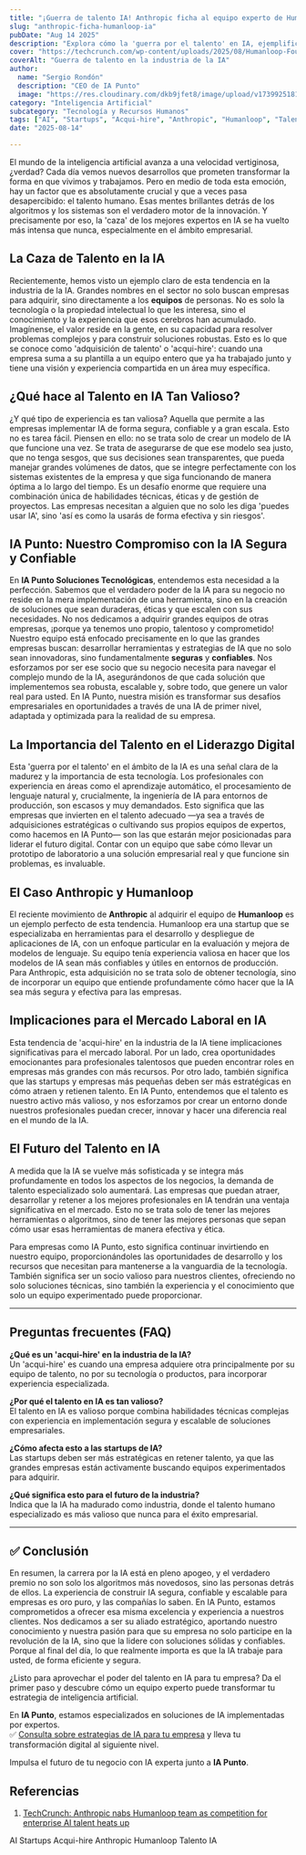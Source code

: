 ```yaml
---
title: "¡Guerra de talento IA! Anthropic ficha al equipo experto de Humanloop."
slug: "anthropic-ficha-humanloop-ia"
pubDate: "Aug 14 2025"
description: "Explora cómo la 'guerra por el talento' en IA, ejemplificada por la adquisición del equipo de Humanloop por Anthropic, destaca la necesidad crítica de expertos en IA segura y escalable para las empresas."
cover: "https://techcrunch.com/wp-content/uploads/2025/08/Humanloop-Founders.jpg"
coverAlt: "Guerra de talento en la industria de la IA"
author:
  name: "Sergio Rondón"
  description: "CEO de IA Punto"
  image: "https://res.cloudinary.com/dkb9jfet8/image/upload/v1739925181/sergio_gdcaeh.png"
category: "Inteligencia Artificial"
subcategory: "Tecnología y Recursos Humanos"
tags: ["AI", "Startups", "Acqui-hire", "Anthropic", "Humanloop", "Talento IA"]
date: "2025-08-14"

---
```


El mundo de la inteligencia artificial avanza a una velocidad vertiginosa, ¿verdad? Cada día vemos nuevos desarrollos que prometen transformar la forma en que vivimos y trabajamos. Pero en medio de toda esta emoción, hay un factor que es absolutamente crucial y que a veces pasa desapercibido: el talento humano. Esas mentes brillantes detrás de los algoritmos y los sistemas son el verdadero motor de la innovación. Y precisamente por eso, la 'caza' de los mejores expertos en IA se ha vuelto más intensa que nunca, especialmente en el ámbito empresarial.

<h2 id="la-caza-de-talento-en-la-ia">La Caza de Talento en la IA</h2>

Recientemente, hemos visto un ejemplo claro de esta tendencia en la industria de la IA. Grandes nombres en el sector no solo buscan empresas para adquirir, sino directamente a los **equipos** de personas. No es solo la tecnología o la propiedad intelectual lo que les interesa, sino el conocimiento y la experiencia que esos cerebros han acumulado. Imagínense, el valor reside en la gente, en su capacidad para resolver problemas complejos y para construir soluciones robustas. Esto es lo que se conoce como 'adquisición de talento' o 'acqui-hire': cuando una empresa suma a su plantilla a un equipo entero que ya ha trabajado junto y tiene una visión y experiencia compartida en un área muy específica.

<h2 id="que-hace-al-talento-en-ia-tan-valioso">¿Qué hace al Talento en IA Tan Valioso?</h2>

¿Y qué tipo de experiencia es tan valiosa? Aquella que permite a las empresas implementar IA de forma segura, confiable y a gran escala. Esto no es tarea fácil. Piensen en ello: no se trata solo de crear un modelo de IA que funcione una vez. Se trata de asegurarse de que ese modelo sea justo, que no tenga sesgos, que sus decisiones sean transparentes, que pueda manejar grandes volúmenes de datos, que se integre perfectamente con los sistemas existentes de la empresa y que siga funcionando de manera óptima a lo largo del tiempo. Es un desafío enorme que requiere una combinación única de habilidades técnicas, éticas y de gestión de proyectos. Las empresas necesitan a alguien que no solo les diga 'puedes usar IA', sino 'así es como la usarás de forma efectiva y sin riesgos'.

<h2 id="ia-punto-nuestro-compromiso-con-la-ia-segura-y-confiable">IA Punto: Nuestro Compromiso con la IA Segura y Confiable</h2>

En **IA Punto Soluciones Tecnológicas**, entendemos esta necesidad a la perfección. Sabemos que el verdadero poder de la IA para su negocio no reside en la mera implementación de una herramienta, sino en la creación de soluciones que sean duraderas, éticas y que escalen con sus necesidades. No nos dedicamos a adquirir grandes equipos de otras empresas, ¡porque ya tenemos uno propio, talentoso y comprometido! Nuestro equipo está enfocado precisamente en lo que las grandes empresas buscan: desarrollar herramientas y estrategias de IA que no solo sean innovadoras, sino fundamentalmente **seguras** y **confiables**. Nos esforzamos por ser ese socio que su negocio necesita para navegar el complejo mundo de la IA, asegurándonos de que cada solución que implementemos sea robusta, escalable y, sobre todo, que genere un valor real para usted. En IA Punto, nuestra misión es transformar sus desafíos empresariales en oportunidades a través de una IA de primer nivel, adaptada y optimizada para la realidad de su empresa.

<h2 id="la-importancia-del-talento-en-el-liderazgo-digital">La Importancia del Talento en el Liderazgo Digital</h2>

Esta 'guerra por el talento' en el ámbito de la IA es una señal clara de la madurez y la importancia de esta tecnología. Los profesionales con experiencia en áreas como el aprendizaje automático, el procesamiento de lenguaje natural y, crucialmente, la ingeniería de IA para entornos de producción, son escasos y muy demandados. Esto significa que las empresas que invierten en el talento adecuado —ya sea a través de adquisiciones estratégicas o cultivando sus propios equipos de expertos, como hacemos en IA Punto— son las que estarán mejor posicionadas para liderar el futuro digital. Contar con un equipo que sabe cómo llevar un prototipo de laboratorio a una solución empresarial real y que funcione sin problemas, es invaluable.

<h2 id="el-caso-anthropic-y-humanloop">El Caso Anthropic y Humanloop</h2>

El reciente movimiento de **Anthropic** al adquirir el equipo de **Humanloop** es un ejemplo perfecto de esta tendencia. Humanloop era una startup que se especializaba en herramientas para el desarrollo y despliegue de aplicaciones de IA, con un enfoque particular en la evaluación y mejora de modelos de lenguaje. Su equipo tenía experiencia valiosa en hacer que los modelos de IA sean más confiables y útiles en entornos de producción. Para Anthropic, esta adquisición no se trata solo de obtener tecnología, sino de incorporar un equipo que entiende profundamente cómo hacer que la IA sea más segura y efectiva para las empresas.

<h2 id="implicaciones-para-el-mercado-laboral-ia">Implicaciones para el Mercado Laboral en IA</h2>

Esta tendencia de 'acqui-hire' en la industria de la IA tiene implicaciones significativas para el mercado laboral. Por un lado, crea oportunidades emocionantes para profesionales talentosos que pueden encontrar roles en empresas más grandes con más recursos. Por otro lado, también significa que las startups y empresas más pequeñas deben ser más estratégicas en cómo atraen y retienen talento. En IA Punto, entendemos que el talento es nuestro activo más valioso, y nos esforzamos por crear un entorno donde nuestros profesionales puedan crecer, innovar y hacer una diferencia real en el mundo de la IA.

<h2 id="el-futuro-del-talento-en-ia">El Futuro del Talento en IA</h2>

A medida que la IA se vuelve más sofisticada y se integra más profundamente en todos los aspectos de los negocios, la demanda de talento especializado solo aumentará. Las empresas que puedan atraer, desarrollar y retener a los mejores profesionales en IA tendrán una ventaja significativa en el mercado. Esto no se trata solo de tener las mejores herramientas o algoritmos, sino de tener las mejores personas que sepan cómo usar esas herramientas de manera efectiva y ética.

Para empresas como IA Punto, esto significa continuar invirtiendo en nuestro equipo, proporcionándoles las oportunidades de desarrollo y los recursos que necesitan para mantenerse a la vanguardia de la tecnología. También significa ser un socio valioso para nuestros clientes, ofreciendo no solo soluciones técnicas, sino también la experiencia y el conocimiento que solo un equipo experimentado puede proporcionar.

---

## Preguntas frecuentes (FAQ)

**¿Qué es un 'acqui-hire' en la industria de la IA?**  
Un 'acqui-hire' es cuando una empresa adquiere otra principalmente por su equipo de talento, no por su tecnología o productos, para incorporar experiencia especializada.

**¿Por qué el talento en IA es tan valioso?**  
El talento en IA es valioso porque combina habilidades técnicas complejas con experiencia en implementación segura y escalable de soluciones empresariales.

**¿Cómo afecta esto a las startups de IA?**  
Las startups deben ser más estratégicas en retener talento, ya que las grandes empresas están activamente buscando equipos experimentados para adquirir.

**¿Qué significa esto para el futuro de la industria?**  
Indica que la IA ha madurado como industria, donde el talento humano especializado es más valioso que nunca para el éxito empresarial.

---

## ✅ Conclusión

En resumen, la carrera por la IA está en pleno apogeo, y el verdadero premio no son solo los algoritmos más novedosos, sino las personas detrás de ellos. La experiencia de construir IA segura, confiable y escalable para empresas es oro puro, y las compañías lo saben. En IA Punto, estamos comprometidos a ofrecer esa misma excelencia y experiencia a nuestros clientes. Nos dedicamos a ser su aliado estratégico, aportando nuestro conocimiento y nuestra pasión para que su empresa no solo participe en la revolución de la IA, sino que la lidere con soluciones sólidas y confiables. Porque al final del día, lo que realmente importa es que la IA trabaje para usted, de forma eficiente y segura.

¿Listo para aprovechar el poder del talento en IA para tu empresa? Da el primer paso y descubre cómo un equipo experto puede transformar tu estrategia de inteligencia artificial.

En **IA Punto**, estamos especializados en soluciones de IA implementadas por expertos.  
✅ <a href="https://www.iapunto.com/contacto" target="_blank" rel="noopener noreferrer">Consulta sobre estrategias de IA para tu empresa</a> y lleva tu transformación digital al siguiente nivel.

Impulsa el futuro de tu negocio con IA experta junto a **IA Punto**.

<h2 id="referencias">Referencias</h2>

1. <a href="https://techcrunch.com/2025/08/13/anthropic-nabs-humanloop-team-as-competition-for-enterprise-ai-talent-heats-up/" target="_blank" rel="noopener noreferrer">TechCrunch: Anthropic nabs Humanloop team as competition for enterprise AI talent heats up</a>

<div class="flex flex-wrap gap-2 mt-8">
  <span class="inline-block px-3 py-1 bg-primary-100 text-primary-700 text-xs font-semibold rounded-full shadow-sm">AI</span>
  <span class="inline-block px-3 py-1 bg-primary-100 text-primary-700 text-xs font-semibold rounded-full shadow-sm">Startups</span>
  <span class="inline-block px-3 py-1 bg-primary-100 text-primary-700 text-xs font-semibold rounded-full shadow-sm">Acqui-hire</span>
  <span class="inline-block px-3 py-1 bg-primary-100 text-primary-700 text-xs font-semibold rounded-full shadow-sm">Anthropic</span>
  <span class="inline-block px-3 py-1 bg-primary-100 text-primary-700 text-xs font-semibold rounded-full shadow-sm">Humanloop</span>
  <span class="inline-block px-3 py-1 bg-primary-100 text-primary-700 text-xs font-semibold rounded-full shadow-sm">Talento IA</span>
</div>
